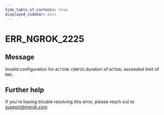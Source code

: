 ```yaml
---
hide_table_of_contents: true
displayed_sidebar: docs
---
```



# ERR_NGROK_2225

## Message

Invalid configuration for `ACTION`: `CONFIG` duration of `ACTUAL` exceeded limit of `MAX`.

<ErrorDetails error="err_ngrok_2225" />

## Further help

If you're having trouble resolving this error, please reach out to [support@ngrok.com](mailto:support@ngrok.com?subject=Help%20with%20ERR_NGROK_2225)
